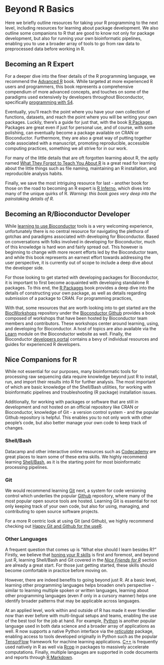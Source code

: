 # Beyond R Basics

Here we briefly outline resources for taking your R programming to the next level, including resources for learning about package development. We also outline some companions to R that are good to know not only for package development, but also for running your own bioinformatic pipelines, enabling you to use a broader array of tools to go from raw data to preprocessed data before working in R.


## Becoming an R Expert {#becoming-an-r-expert}

For a deeper dive into the finer details of the R programming language, we recommend the [Advanced R](https://adv-r.hadley.nz/) book. While targeted at more experienced R users and programmers, this book represents a comprehensive compendium of more advanced concepts, and touches on some of the paradigms used extensively by developers throughout Bioconductor, specifically [programming with S4](https://adv-r.hadley.nz/s4.html). 

Eventually, you'll reach the point where you have your own collection of functions, datasets, and reach the point where you will be writing your own packages. Luckily, there's a guide for just that, with the book [R Packages](http://r-pkgs.had.co.nz/). Packages are great even if just for personal use, and of course, with some polishing, can eventually become a package available on CRAN or Bioconductor. Furthermore, they are also a great way of putting together code associated with a manuscript, promoting reproducible, accessible computing practices, something we all strive for in our work.

For many of the little details that are oft forgotten learning about R, the aptly named [What They Forgot to Teach You About R](https://whattheyforgot.org/) is a great read for learning about the little things such as file naming, maintaining an R installation, and reproducible analysis habits.

Finally, we save the most intriguing resource for last - another book for those on the road to becoming an R expert is [R Inferno](https://www.burns-stat.com/pages/Tutor/R_inferno.pdf), which dives into many of the unique quirks of R. _Warning: this book goes *very* deep into the painstaking details of R._



## Becoming an R/Bioconductor Developer {#becoming-a-bioconductor-developer}

While [learning to use Bioconductor](#bioconductor-documentation) tools is a very welcoming experience, unfortunately there is no central resource for navigating the plethora of gotchas and paradigms associated with developing for Bioconductor. Based on conversations with folks involved in developing for Bioconductor, much of this knowledge is hard won and fairly spread out. This however is beginning to change with more recent efforts led by the Bioconductor team, and while this book represents an earnest effort towards addressing the user perspective, it is currently out of scope to include a deep dive about the developer side.

For those looking to get started with developing packages for Bioconductor, it is important to first become acquainted with developing standalone R packages. To this end, the [R Packages](https://r-pkgs.org/) book provides a deep dive into the details of constructing your own package, as well as details regarding submission of a package to CRAN. For programming practices, 

With that, some resources that are worth looking into to get started are the [BiocWorkshops](https://github.com/Bioconductor/BiocWorkshops) repository under the [Bioconductor Github](https://github.com/Bioconductor/) provides a book composed of workshops that have been hosted by Bioconductor team members and contributors. These workshops center around learning, using, and developing for Bioconductor. A host of topics are also available via the [Learn](http://bioconductor.org/help/course-materials/) module on the Bioconductor website as well. Finally, the Bioconductor [developers portal](https://www.bioconductor.org/developers/) contains a bevy of individual resources and guides for experienced R developers. 


## Nice Companions for R {#nice-companions-for-r}

While not essential for our purposes, many bioinformatic tools for processing raw sequencing data require knowledge beyond just R to install, run, and import their results into R for further analysis. The most important of which are basic knowledge of the Shell/Bash utilities, for working with bioinformatic pipelines and troubleshooting (R package) installation issues. 

Additionally, for working with packages or software that are still in development and not hosted on an official repository like CRAN or Bioconductor, knowledge of Git - a version control system - and the popular Github repository is helpful. This enables you to not only work with other people's code, but also better manage your own code to keep track of changes.

### Shell/Bash 

Datacamp and other interactive online resources such as [Codecademy](https://www.codecademy.com/catalog/subject/all) are great places to learn some of these extra skills. We highly recommend learning [Shell/Bash](https://www.datacamp.com/courses/tech:shell), as it is the starting point for most bioinformatic processing pipelines. 

### Git 

We would recommend learning [Git](https://www.datacamp.com/courses/tech:git) next, a system for code versioning control which underlies the popular [Github](https://Github.com) repository, where many of the most popular open source tools are hosted. Learning Git is essential for not only keeping track of your own code, but also for using, managing, and contributing to open source software projects. 

For a more R centric look at using Git (and Github), we highly recommend checking out [Happy Git and Github for the useR](https://happygitwithr.com/).

### Other Languages

A frequent question that comes up is "What else should I learn besides R?" Firstly, we believe that [honing your R skills](#getting-started-with-r) is first and foremost, and beyond just R, learning Shell/Bash and Git covered in the [_Nice Friends for R_](#nice-friends-for-r) section are already a great start. For those just getting started, these skills should become comfortable in practice before moving on.

However, there are indeed benefits to going beyond just R. At a basic level, learning other programming languages helps broaden one's perspective - similar to learning multiple spoken or written languages, learning about other programming languages (even if only in a cursory manner) helps one identify broader patterns that may be applicable across languages. 

At an applied level, work within and outside of R has made it ever friendlier now than ever before with multi-lingual setups and teams, enabling the use of the best tool for the job at hand. For example, [Python](https://www.python.org/) is another popular language used in both data science and a broader array of applications as well. R now supports a native Python interface via the [_reticulate_](https://github.com/rstudio/reticulate) package, enabling access to tools developed originally in Python such as the popular [TensorFlow](https://tensorflow.rstudio.com/) framework for machine learning applications. [C++](http://www.cplusplus.com/) is frequently used natively in R as well via [Rcpp](http://www.rcpp.org/) in packages to massively accelerate computations. Finally, multiple langauges are supported in code documents and reports through [R Markdown](https://rmarkdown.rstudio.com/lesson-5.html).
